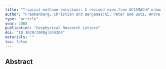 ```yaml
---
title: "Tropical methane emissions: A revised view from SCIAMACHY onboard ENVISAT"
author: "Frankenberg, Christian and Bergamaschi, Peter and Butz, Andre and Houweling, Sander and Meirink, Jan Fokke and Notholt, Justus and Petersen, Anna Katinka and Schrijver, Hans and Warneke, Thorsten and Aben, Ilse"
type: "article"
year: 2008
publication: "Geophysical Research Letters"
doi: "10.1029/2008gl034300"
materials: ""
toc: false
---
```


## Abstract

